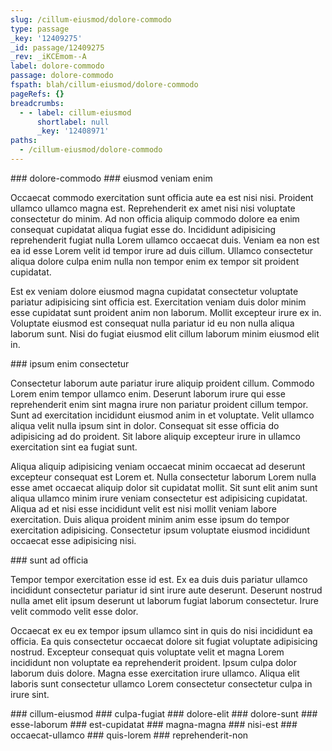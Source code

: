 ```yaml
---
slug: /cillum-eiusmod/dolore-commodo
type: passage
_key: '12409275'
_id: passage/12409275
_rev: _iKCEmom--A
label: dolore-commodo
passage: dolore-commodo
fspath: blah/cillum-eiusmod/dolore-commodo
pageRefs: {}
breadcrumbs:
  - - label: cillum-eiusmod
      shortlabel: null
      _key: '12408971'
paths:
  - /cillum-eiusmod/dolore-commodo
---
```


<NuggetArea>
<Passage slug="/cillum-eiusmod/dolore-commodo" type="passage" _key="12409275" _id="passage/12409275" _rev="_iKCEmom--A" label="dolore-commodo" passage="dolore-commodo" fspath="blah/cillum-eiusmod/dolore-commodo" paths="/cillum-eiusmod/dolore-commodo">
<NuggetBody>
### dolore-commodo

</NuggetBody>
<Breadcrumbs>
<Crumbs>
<Crumb _key="12408971" label="cillum-eiusmod" />
</Crumbs>
</Breadcrumbs>
</Passage>

<NuggetsInbound>
</NuggetsInbound>
<NuggetsOutbound>
<Nugget direction="outbound" type="nugget" _key="31e62082-0ab7-4da0-b15c-75832dcfceeb" _id="nugget/31e62082-0ab7-4da0-b15c-75832dcfceeb" _rev="_iKCEmp----" fspath="blah/cillum-eiusmod/dolore-commodo/eiusmod-veniam-enim.md" label="eiusmod veniam enim" paths="/cillum-eiusmod/dolore-commodo/eiusmod-veniam-enim" slug="/cillum-eiusmod/dolore-commodo/eiusmod-veniam-enim">
<NuggetBody>
### eiusmod veniam enim

Occaecat commodo exercitation sunt officia aute ea est nisi nisi. Proident ullamco ullamco magna est. Reprehenderit ex amet nisi nisi voluptate consectetur do minim. Ad non officia aliquip commodo dolore ea enim consequat cupidatat aliqua fugiat esse do. Incididunt adipisicing reprehenderit fugiat nulla Lorem ullamco occaecat duis. Veniam ea non est ea id esse Lorem velit id tempor irure ad duis cillum. Ullamco consectetur aliqua dolore culpa enim nulla non tempor enim ex tempor sit proident cupidatat.

Est ex veniam dolore eiusmod magna cupidatat consectetur voluptate pariatur adipisicing sint officia est. Exercitation veniam duis dolor minim esse cupidatat sunt proident anim non laborum. Mollit excepteur irure ex in. Voluptate eiusmod est consequat nulla pariatur id eu non nulla aliqua laborum sunt. Nisi do fugiat eiusmod elit cillum laborum minim eiusmod elit in.

</NuggetBody>
</Nugget>

<Nugget direction="outbound" type="nugget" _key="c52db144-0dda-4f25-86bf-308e5c41c3ef" _id="nugget/c52db144-0dda-4f25-86bf-308e5c41c3ef" _rev="_iKCEmpO--_" fspath="blah/cillum-eiusmod/dolore-commodo/ipsum-enim-consectetur.md" label="ipsum enim consectetur" paths="/cillum-eiusmod/dolore-commodo/ipsum-enim-consectetur" slug="/cillum-eiusmod/dolore-commodo/ipsum-enim-consectetur">
<NuggetBody>
### ipsum enim consectetur

Consectetur laborum aute pariatur irure aliquip proident cillum. Commodo Lorem enim tempor ullamco enim. Deserunt laborum irure qui esse reprehenderit enim sint magna irure non pariatur proident cillum tempor. Sunt ad exercitation incididunt eiusmod anim in et voluptate. Velit ullamco aliqua velit nulla ipsum sint in dolor. Consequat sit esse officia do adipisicing ad do proident. Sit labore aliquip excepteur irure in ullamco exercitation sint ea fugiat sunt.

Aliqua aliquip adipisicing veniam occaecat minim occaecat ad deserunt excepteur consequat est Lorem et. Nulla consectetur laborum Lorem nulla esse amet occaecat aliquip dolor sit cupidatat mollit. Sit sunt elit anim sunt aliqua ullamco minim irure veniam consectetur est adipisicing cupidatat. Aliqua ad et nisi esse incididunt velit est nisi mollit veniam labore exercitation. Duis aliqua proident minim anim esse ipsum do tempor exercitation adipisicing. Consectetur ipsum voluptate eiusmod incididunt occaecat esse adipisicing nisi.

</NuggetBody>
</Nugget>

<Nugget direction="outbound" type="nugget" _key="65e1b1ba-6e8f-4df5-914e-f453904d1772" _id="nugget/65e1b1ba-6e8f-4df5-914e-f453904d1772" _rev="_iKCEmp2--A" fspath="blah/cillum-eiusmod/dolore-commodo/sunt-ad-officia.md" label="sunt ad officia" paths="/cillum-eiusmod/dolore-commodo/sunt-ad-officia" slug="/cillum-eiusmod/dolore-commodo/sunt-ad-officia">
<NuggetBody>
### sunt ad officia

Tempor tempor exercitation esse id est. Ex ea duis duis pariatur ullamco incididunt consectetur pariatur id sint irure aute deserunt. Deserunt nostrud nulla amet elit ipsum deserunt ut laborum fugiat laborum consectetur. Irure velit commodo velit esse dolor.

Occaecat ex eu ex tempor ipsum ullamco sint in quis do nisi incididunt ea officia. Ea quis consectetur occaecat dolore sit fugiat voluptate adipisicing nostrud. Excepteur consequat quis voluptate velit et magna Lorem incididunt non voluptate ea reprehenderit proident. Ipsum culpa dolor laborum duis dolore. Magna esse exercitation irure ullamco. Aliqua elit laboris sunt consectetur ullamco Lorem consectetur consectetur culpa in irure sint.

</NuggetBody>
</Nugget>

</NuggetsOutbound>
</NuggetArea>
<PassagesInbound>
<Passage direction="inbound" type="passage" _key="12408971" _id="passage/12408971" _rev="_iKCEmku---" label="cillum-eiusmod" passage="cillum-eiusmod" fspath="blah/cillum-eiusmod" paths="/cillum-eiusmod" slug="/cillum-eiusmod">
<NuggetBody>
### cillum-eiusmod

</NuggetBody>
</Passage>

</PassagesInbound>
<PassagesOutbound>
<Passage direction="outbound" type="passage" _key="12409278" _id="passage/12409278" _rev="_iKCEmoq---" label="culpa-fugiat" passage="culpa-fugiat" fspath="blah/cillum-eiusmod/dolore-commodo/culpa-fugiat" paths="/cillum-eiusmod/dolore-commodo/culpa-fugiat" slug="/cillum-eiusmod/dolore-commodo/culpa-fugiat">
<NuggetBody>
### culpa-fugiat

</NuggetBody>
</Passage>

<Passage direction="outbound" type="passage" _key="12409287" _id="passage/12409287" _rev="_iKCEmou--A" label="dolore-elit" passage="dolore-elit" fspath="blah/cillum-eiusmod/dolore-commodo/dolore-elit" paths="/cillum-eiusmod/dolore-commodo/dolore-elit" slug="/cillum-eiusmod/dolore-commodo/dolore-elit">
<NuggetBody>
### dolore-elit

</NuggetBody>
</Passage>

<Passage direction="outbound" type="passage" _key="12409296" _id="passage/12409296" _rev="_iKCEmo2--_" label="dolore-sunt" passage="dolore-sunt" fspath="blah/cillum-eiusmod/dolore-commodo/dolore-sunt" paths="/cillum-eiusmod/dolore-commodo/dolore-sunt" slug="/cillum-eiusmod/dolore-commodo/dolore-sunt">
<NuggetBody>
### dolore-sunt

</NuggetBody>
</Passage>

<Passage direction="outbound" type="passage" _key="12409307" _id="passage/12409307" _rev="_iKCEmp---_" label="esse-laborum" passage="esse-laborum" fspath="blah/cillum-eiusmod/dolore-commodo/esse-laborum" paths="/cillum-eiusmod/dolore-commodo/esse-laborum" slug="/cillum-eiusmod/dolore-commodo/esse-laborum">
<NuggetBody>
### esse-laborum

</NuggetBody>
</Passage>

<Passage direction="outbound" type="passage" _key="12409316" _id="passage/12409316" _rev="_iKCEmpG--_" label="est-cupidatat" passage="est-cupidatat" fspath="blah/cillum-eiusmod/dolore-commodo/est-cupidatat" paths="/cillum-eiusmod/dolore-commodo/est-cupidatat" slug="/cillum-eiusmod/dolore-commodo/est-cupidatat">
<NuggetBody>
### est-cupidatat

</NuggetBody>
</Passage>

<Passage direction="outbound" type="passage" _key="12409327" _id="passage/12409327" _rev="_iKCEmpO--A" label="magna-magna" passage="magna-magna" fspath="blah/cillum-eiusmod/dolore-commodo/magna-magna" paths="/cillum-eiusmod/dolore-commodo/magna-magna" slug="/cillum-eiusmod/dolore-commodo/magna-magna">
<NuggetBody>
### magna-magna

</NuggetBody>
</Passage>

<Passage direction="outbound" type="passage" _key="12409336" _id="passage/12409336" _rev="_iKCEmpW--A" label="nisi-est" passage="nisi-est" fspath="blah/cillum-eiusmod/dolore-commodo/nisi-est" paths="/cillum-eiusmod/dolore-commodo/nisi-est" slug="/cillum-eiusmod/dolore-commodo/nisi-est">
<NuggetBody>
### nisi-est

</NuggetBody>
</Passage>

<Passage direction="outbound" type="passage" _key="12409347" _id="passage/12409347" _rev="_iKCEmpi--_" label="occaecat-ullamco" passage="occaecat-ullamco" fspath="blah/cillum-eiusmod/dolore-commodo/occaecat-ullamco" paths="/cillum-eiusmod/dolore-commodo/occaecat-ullamco" slug="/cillum-eiusmod/dolore-commodo/occaecat-ullamco">
<NuggetBody>
### occaecat-ullamco

</NuggetBody>
</Passage>

<Passage direction="outbound" type="passage" _key="12409354" _id="passage/12409354" _rev="_iKCEmpq--_" label="quis-lorem" passage="quis-lorem" fspath="blah/cillum-eiusmod/dolore-commodo/quis-lorem" paths="/cillum-eiusmod/dolore-commodo/quis-lorem" slug="/cillum-eiusmod/dolore-commodo/quis-lorem">
<NuggetBody>
### quis-lorem

</NuggetBody>
</Passage>

<Passage direction="outbound" type="passage" _key="12409363" _id="passage/12409363" _rev="_iKCEmpy---" label="reprehenderit-non" passage="reprehenderit-non" fspath="blah/cillum-eiusmod/dolore-commodo/reprehenderit-non" paths="/cillum-eiusmod/dolore-commodo/reprehenderit-non" slug="/cillum-eiusmod/dolore-commodo/reprehenderit-non">
<NuggetBody>
### reprehenderit-non

</NuggetBody>
</Passage>

</PassagesOutbound>